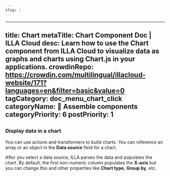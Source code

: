 ```yaml
---
slug: /
---
```


---
title: Chart
metaTitle: Chart Component Doc | ILLA Cloud 
desc: Learn how to use the Chart component from ILLA Cloud to visualize data as graphs and charts using Chart.js in your applications.
crowdinRepo: https://crowdin.com/multilingual/illacloud-website/171?languages=en&filter=basic&value=0
tagCategory: doc_menu_chart_click
categoryName: 🧬 Assemble components
categoryPriority: 6
postPriority: 1
---

## <h2 hidden>Chart</h2>

### Display data in a chart

You can use actions and transformers to build charts. You can reference an array or an object in the **Data source** field for a chart. 

After you select a data source, ILLA parses the data and populates the chart. By default, the first non-numeric column populates the **X-axis** but you can change this and other properties like **Chart type**, **Group by**, etc.

<img src='https://cdn.illacloud.com/official-website/img/docs/assemble/chart1.png' alt="" />

<img src='https://cdn.illacloud.com/official-website/img/docs/assemble/chart2.png' alt="" />
